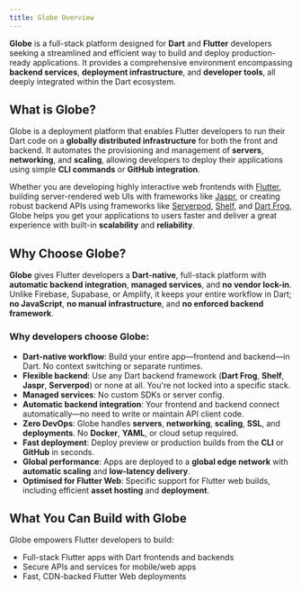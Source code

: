 ```yaml
---
title: Globe Overview
---
```


**Globe** is a full-stack platform designed for **Dart** and **Flutter** developers seeking a streamlined and efficient way to build and deploy production-ready applications. It provides a comprehensive environment encompassing **backend services**, **deployment infrastructure**, and **developer tools**, all deeply integrated within the Dart ecosystem.

## What is Globe?

Globe is a deployment platform that enables Flutter developers to run their Dart code on a **globally distributed infrastructure** for both the front and backend. It automates the provisioning and management of **servers**, **networking**, and **scaling**, allowing developers to deploy their applications using simple **CLI commands** or **GitHub integration**.

Whether you are developing highly interactive web frontends with [Flutter](https://flutter.dev), building server-rendered web UIs with frameworks like [Jaspr](https://jaspr.site/), or creating robust backend APIs using frameworks like [Serverpod](https://serverpod.dev/), [Shelf](https://pub.dev/packages/shelf), and [Dart Frog](https://dartfrog.vgv.dev/), Globe helps you get your applications to users faster and deliver a great experience with built-in **scalability** and **reliability**.

## Why Choose Globe?

**Globe** gives Flutter developers a **Dart-native**, full-stack platform with **automatic backend integration**, **managed services**, and **no vendor lock-in**. Unlike Firebase, Supabase, or Amplify, it keeps your entire workflow in Dart; **no JavaScript**, **no manual infrastructure**, and **no enforced backend framework**.

### Why developers choose Globe:

- **Dart-native workflow**: Build your entire app—frontend and backend—in Dart. No context switching or separate runtimes.
- **Flexible backend**: Use any Dart backend framework (**Dart Frog**, **Shelf**, **Jaspr**, **Serverpod**) or none at all. You're not locked into a specific stack.
- **Managed services**: No custom SDKs or server config.
- **Automatic backend integration**: Your frontend and backend connect automatically—no need to write or maintain API client code.
- **Zero DevOps**: Globe handles **servers**, **networking**, **scaling**, **SSL**, and **deployments**. No **Docker**, **YAML**, or cloud setup required.
- **Fast deployment**: Deploy preview or production builds from the **CLI** or **GitHub** in seconds.
- **Global performance**: Apps are deployed to a **global edge network** with **automatic scaling** and **low-latency delivery**.
- **Optimised for Flutter Web**: Specific support for Flutter web builds, including efficient **asset hosting** and **deployment**.

## What You Can Build with Globe

Globe empowers Flutter developers to build:

- Full-stack Flutter apps with Dart frontends and backends
- Secure APIs and services for mobile/web apps
- Fast, CDN-backed Flutter Web deployments
